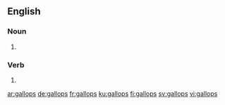 ==English==

===Noun===
{{head|en|plural}}

# {{plural of|gallop|lang=en}}

===Verb===
{{head|en}}

# {{en-third-person singular of|gallop}}

[[ar:gallops]]
[[de:gallops]]
[[fr:gallops]]
[[ku:gallops]]
[[fi:gallops]]
[[sv:gallops]]
[[vi:gallops]]